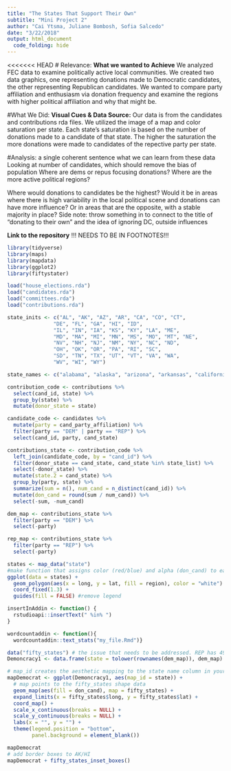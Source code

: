 ```yaml
---
title: "The States That Support Their Own"
subtitle: "Mini Project 2"
author: "Cai Ytsma, Juliane Bombosh, Sofia Salcedo"
date: "3/22/2018"
output: html_document
  code_folding: hide
---
```

<<<<<<< HEAD
# Relevance: 
**What we wanted to Achieve**
We analyzed FEC data to examine politically active local communities. We created two data graphics, one representing donations made to Democratic candidates, the other representing Republican candidates. We wanted to compare party affiliation and enthusiasm via donation frequency and examine the regions with higher political affiliation and why that might be.

#What We Did:
**Visual Cues & Data Source:**
Our data is from the candidates and contributions rda files. We utilized the image of a map and color saturation per state. Each state's saturation is based on the number of donations made to a candidate of that state. The higher the saturation the more donations were made to candidates of the repective party per state.

#Analysis:
a single coherent sentence what we can learn from these data
Looking at number of candidates, which should remove the bias of population
Where are dems or repus focusing donations? Where are the more active political regions?

Where would donations to candidates be the highest? Would it be in areas where there is high variability in the local political scene and donations can have more influence? Or in areas that are the opposite, with a stable majority in place?
Side note: throw something in to connect to the title of "donating to their own" and the idea of ignoring DC, outside influences

**Link to the repository** !!! NEEDS TO BE IN FOOTNOTES!!!


```r
library(tidyverse)
library(maps)
library(mapdata)
library(ggplot2)
library(fiftystater)
```

```r
load("house_elections.rda")
load("candidates.rda")
load("committees.rda")
load("contributions.rda")
```

```r
state_inits <- c("AL", "AK", "AZ", "AR", "CA", "CO", "CT",
               "DE", "FL", "GA", "HI", "ID",
               "IL", "IN", "IA", "KS", "KY", "LA", "ME",
               "MD", "MA", "MI", "MN", "MS", "MO", "MT", "NE",
               "NV", "NH", "NJ", "NM", "NY", "NC", "ND",
               "OH", "OK", "OR", "PA", "RI", "SC", 
               "SD", "TN", "TX", "UT", "VT", "VA", "WA", 
               "WV", "WI", "WY")

state_names <- c("alabama", "alaska", "arizona", "arkansas", "california", "colorado", "connecticut", "delaware", "florida", "georgia", "hawaii", "idaho", "illinois", "indiana", "iowa", "kansas", "kentucky","louisiana", "maine", "maryland", "massachusetts", "michigan", "minnesota", "mississippi", "missouri", "montana", "nebraska", "nevada", "new hampshire", "new jersey", "new mexico", "new york", "north carolina", "north dakota", "ohio", "oklahoma", "oregon", "pennsylvania", "rhode island", "south carolina","south dakota", "tennessee", "texas", "utah", "vermont", "virginia", "washington", "west virginia", "wisconsin", "wyoming")
```

```r
contribution_code <- contributions %>%
  select(cand_id, state) %>%
  group_by(state) %>%
  mutate(donor_state = state)

candidate_code <- candidates %>%
  mutate(party = cand_party_affiliation) %>%
  filter(party == "DEM" | party == "REP") %>%
  select(cand_id, party, cand_state)
```

```r
contributions_state <- contribution_code %>%
  left_join(candidate_code, by = "cand_id") %>%
  filter(donor_state == cand_state, cand_state %in% state_list) %>%
  select(-donor_state) %>%
  mutate(state.2 = cand_state) %>%
  group_by(party, state) %>%
  summarize(sum = n(), num_cand = n_distinct(cand_id)) %>%
  mutate(don_cand = round(sum / num_cand)) %>%
  select(-sum, -num_cand)
```

```r
dem_map <- contributions_state %>%
  filter(party == "DEM") %>%
  select(-party)

rep_map <- contributions_state %>%
  filter(party == "REP") %>%
  select(-party)
```

```r
states <- map_data("state")
#make function that assigns color (red/blue) and alpha (don_cand) to each region (state)
ggplot(data = states) +
  geom_polygon(aes(x = long, y = lat, fill = region), color = "white") +
  coord_fixed(1.3) +
  guides(fill = FALSE) #remove legend
```

```r
insertInAddin <- function() {
  rstudioapi::insertText(" %in% ")
}

wordcountaddin <- function(){
  wordcountaddin::text_stats("my_file.Rmd")}

```



```r
data("fifty_states") # the issue that needs to be addressed. REP has 49 data values and DEM has 48. Which is an issue if we use fiftystater. I do not think that the issue is that the state labels are different. Fiftystater has the name of the state lower case and we have the abbrieviation. SO we could... fix that with join but I don't think that will fix it. So we gotta fixure out why there is missing data through the filtering process or we gotta see if we can somehow override this so that it doesn't return the error "neg interger."kk ily J
Demoncracy1 <- data.frame(state = tolower(rownames(dem_map)), dem_map)

# map_id creates the aesthetic mapping to the state name column in your data
mapDemocrat <- ggplot(Demoncracy1, aes(map_id = state)) + 
  # map points to the fifty_states shape data
  geom_map(aes(fill = don_cand), map = fifty_states) + 
  expand_limits(x = fifty_states$long, y = fifty_states$lat) +
  coord_map() +
  scale_x_continuous(breaks = NULL) + 
  scale_y_continuous(breaks = NULL) +
  labs(x = "", y = "") +
  theme(legend.position = "bottom", 
        panel.background = element_blank())

mapDemocrat
# add border boxes to AK/HI
mapDemocrat + fifty_states_inset_boxes() 

```
